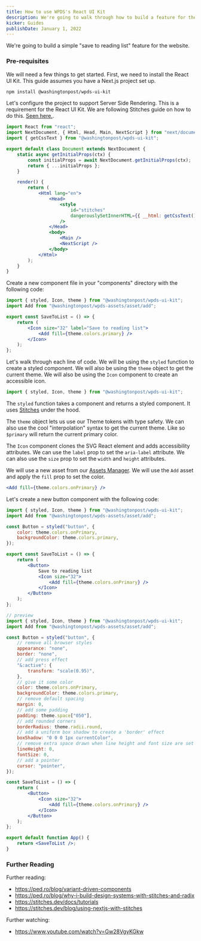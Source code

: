 ```yaml
---
title: How to use WPDS's React UI Kit
description: We're going to walk through how to build a feature for the website with our React UI Kit.
kicker: Guides
publishDate: January 1, 2022
---
```


We're going to build a simple "save to reading list" feature for the website.

### Pre-requisites

We will need a few things to get started. First, we need to install the React UI Kit. This guide assumes you have a Next.js project set up.

```bash
npm install @washingtonpost/wpds-ui-kit
```

Let's configure the project to support Server Side Rendering. This is a requirement for the React UI Kit. We are following Stitches guide on how to do this. [Seen here.](https://stitches.dev/docs/server-side-rendering).

```jsx
import React from "react";
import NextDocument, { Html, Head, Main, NextScript } from "next/document";
import { getCssText } from "@washingtonpost/wpds-ui-kit";

export default class Document extends NextDocument {
	static async getInitialProps(ctx) {
		const initialProps = await NextDocument.getInitialProps(ctx);
		return { ...initialProps };
	}

	render() {
		return (
			<Html lang="en">
				<Head>
					<style
						id="stitches"
						dangerouslySetInnerHTML={{ __html: getCssText() }}
					/>
				</Head>
				<body>
					<Main />
					<NextScript />
				</body>
			</Html>
		);
	}
}
```

Create a new component file in your "components" directory with the following code:

```jsx
import { styled, Icon, theme } from "@washingtonpost/wpds-ui-kit";
import Add from "@washingtonpost/wpds-assets/asset/add";

export const SaveToList = () => {
	return (
		<Icon size="32" label="Save to reading list">
			<Add fill={theme.colors.primary} />
		</Icon>
	);
};
```

Let's walk through each line of code. We will be using the `styled` function to create a styled component. We will also be using the `theme` object to get the current theme. We will also be using the `Icon` component to create an accessible icon.

```jsx
import { styled, Icon, theme } from "@washingtonpost/wpds-ui-kit";
```

The `styled` function takes a component and returns a styled component. It uses [Stitches](https://stitches.dev/docs/introduction) under the hood.

The `theme` object lets us use our Theme tokens with type safety. We can also use the cool "interpolation" syntax to get the current theme. Like so `$primary` will return the current primary color.

The `Icon` component clones the SVG React element and adds accessibility attributes. We can use the `label` prop to set the `aria-label` attribute. We can also use the `size` prop to set the `width` and `height` attributes.

We will use a new asset from our [Assets Manager](/foundations/assets). We will use the `Add` asset and apply the `fill` prop to set the color.

```jsx
<Add fill={theme.colors.onPrimary} />
```

Let's create a new button component with the following code:

```jsx
import { styled, Icon, theme } from "@washingtonpost/wpds-ui-kit";
import Add from "@washingtonpost/wpds-assets/asset/add";

const Button = styled("button", {
	color: theme.colors.onPrimary,
	backgroundColor: theme.colors.primary,
});

export const SaveToList = () => {
	return (
		<Button>
			Save to reading list
			<Icon size="32">
				<Add fill={theme.colors.onPrimary} />
			</Icon>
		</Button>
	);
};
```

```jsx
// preview
import { styled, Icon, theme } from "@washingtonpost/wpds-ui-kit";
import Add from "@washingtonpost/wpds-assets/asset/add";

const Button = styled("button", {
	// remove all browser styles
	appearance: "none",
	border: "none",
	// add press effect
	"&:active": {
		transform: "scale(0.95)",
	},
	// give it some color
	color: theme.colors.onPrimary,
	backgroundColor: theme.colors.primary,
	// remove default spacing
	margin: 0,
	// add some padding
	padding: theme.space["050"],
	// add rounded corners
	borderRadius: theme.radii.round,
	// add a uniform box shadow to create a 'border' effect
	boxShadow: "0 0 0 1px currentColor",
	// remove extra space drawn when line height and font size are set
	lineHeight: 0,
	fontSize: 0,
	// add a pointer
	cursor: "pointer",
});

const SaveToList = () => {
	return (
		<Button>
			<Icon size="32">
				<Add fill={theme.colors.onPrimary} />
			</Icon>
		</Button>
	);
};

export default function App() {
	return <SaveToList />;
}
```

### Further Reading

Further reading:

-   https://ped.ro/blog/variant-driven-components
-   https://ped.ro/blog/why-i-build-design-systems-with-stitches-and-radix
-   https://stitches.dev/docs/tutorials
-   https://stitches.dev/blog/using-nextjs-with-stitches

Further watching:

-   https://www.youtube.com/watch?v=Gw28VgyKGkw
